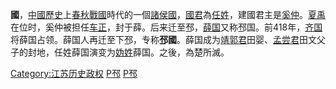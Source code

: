 {{周代诸侯国
|国名=邳
|国君姓氏=[[任姓|任姓]]
|爵位=[[伯爵|伯爵]]
|国都=1.薛城<br><small>([[山东省|山东省]][[滕州市|滕州市]]南30里)</small><br>2.下邳<br><small>([[江苏省|江苏省]][[邳州市|邳州市]]东北)</small><br>3. 上邳<br><small>(薛城之西)</small><br>4.下邳
|分封者=[[周武王|周武王]]
|始祖=[[奚仲|奚仲]]
|建国年=[[夏代|夏代]]
|灭亡年=
|灭亡原因=為[[楚国|楚国]]所灭
|史书记载=《[[春秋左氏传|春秋左氏传]]》<br><small>（始見於[[魯昭公|魯昭公]]元年）</small>
}}

'''{{ruby-py|邳|-{zh-cn:pī;zh-tw:ㄆㄧ;zh-hk:pei<sup>4</sup>}-}}國'''，[[中國歷史|中國歷史]]上[[春秋戰國|春秋戰國]]時代的一個[[諸侯國|諸侯國]]，[[國君|國君]]為[[任姓|任姓]]，建國君主是[[奚仲|奚仲]]。[[夏禹|夏禹]]在位时，奚仲被担任[[车正|车正]]，封于薛。后来迁至邳，[[薛国|薛国]]又称邳国。前418年，[[齐国|齐国]]将薛国占领。薛国人再迁至下邳，专称'''邳國'''。薛国成为[[靖郭君|靖郭君]]田婴、[[孟尝君|孟尝君]]田文父子的封地，任姓薛国演变为[[妫姓|妫姓]]薛国。之後，為楚所滅。

{{历史小作品}}
{{泗上十二诸侯}}
{{周代諸侯列國}}
{{山东省先秦列国|cat|P}}

[[Category:江苏历史政权|Category:江苏历史政权]]
[[Category:春秋時期的國家|P邳]]
[[Category:戰國時期國家|P邳]]